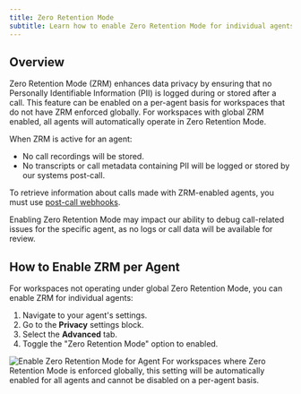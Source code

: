 ```yaml
---
title: Zero Retention Mode
subtitle: Learn how to enable Zero Retention Mode for individual agents to enhance data privacy.
---
```


## Overview

Zero Retention Mode (ZRM) enhances data privacy by ensuring that no Personally Identifiable Information (PII) is logged during or stored after a call. This feature can be enabled on a per-agent basis for workspaces that do not have ZRM enforced globally. For workspaces with global ZRM enabled, all agents will automatically operate in Zero Retention Mode.

When ZRM is active for an agent:

- No call recordings will be stored.
- No transcripts or call metadata containing PII will be logged or stored by our systems post-call.

To retrieve information about calls made with ZRM-enabled agents, you must use [post-call webhooks](/docs/conversational-ai/workflows/post-call-webhook).

<Warning>
  Enabling Zero Retention Mode may impact our ability to debug call-related issues for the specific
  agent, as no logs or call data will be available for review.
</Warning>

## How to Enable ZRM per Agent

For workspaces not operating under global Zero Retention Mode, you can enable ZRM for individual agents:

1.  Navigate to your agent's settings.
2.  Go to the **Privacy** settings block.
3.  Select the **Advanced** tab.
4.  Toggle the "Zero Retention Mode" option to enabled.

<Frame background="subtle" caption="Enabling Zero Retention Mode for an agent in Privacy Settings.">
  <img src="/assets/images/enable-zrm-agent.png" alt="Enable Zero Retention Mode for Agent" />
</Frame>

<Info>
  For workspaces where Zero Retention Mode is enforced globally, this setting will be automatically
  enabled for all agents and cannot be disabled on a per-agent basis.
</Info>
